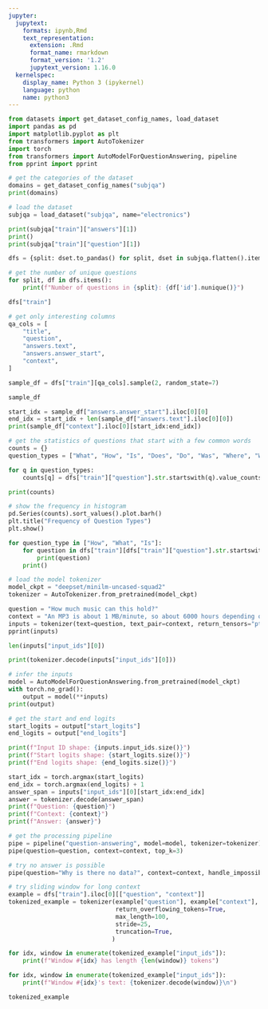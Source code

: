 ```yaml
---
jupyter:
  jupytext:
    formats: ipynb,Rmd
    text_representation:
      extension: .Rmd
      format_name: rmarkdown
      format_version: '1.2'
      jupytext_version: 1.16.0
  kernelspec:
    display_name: Python 3 (ipykernel)
    language: python
    name: python3
---
```


```python
from datasets import get_dataset_config_names, load_dataset
import pandas as pd
import matplotlib.pyplot as plt
from transformers import AutoTokenizer
import torch
from transformers import AutoModelForQuestionAnswering, pipeline
from pprint import pprint
```

```python
# get the categories of the dataset
domains = get_dataset_config_names("subjqa")
print(domains)
```

```python
# load the dataset
subjqa = load_dataset("subjqa", name="electronics")
```

```python
print(subjqa["train"]["answers"][1])
print()
print(subjqa["train"]["question"][1])
```

```python
dfs = {split: dset.to_pandas() for split, dset in subjqa.flatten().items()}
```

```python
# get the number of unique questions
for split, df in dfs.items():
    print(f"Number of questions in {split}: {df['id'].nunique()}")
```

```python
dfs["train"]
```

```python
# get only interesting columns
qa_cols = [
    "title",
    "question",
    "answers.text",
    "answers.answer_start",
    "context",
]

sample_df = dfs["train"][qa_cols].sample(2, random_state=7)
```

```python
sample_df
```

```python
start_idx = sample_df["answers.answer_start"].iloc[0][0]
end_idx = start_idx + len(sample_df["answers.text"].iloc[0][0])
print(sample_df["context"].iloc[0][start_idx:end_idx])
```

```python
# get the statistics of questions that start with a few common words
counts = {}
question_types = ["What", "How", "Is", "Does", "Do", "Was", "Where", "Why"]

for q in question_types:
    counts[q] = dfs["train"]["question"].str.startswith(q).value_counts()[True]

print(counts)
```

```python
# show the frequency in histogram
pd.Series(counts).sort_values().plot.barh()
plt.title("Frequency of Question Types")
plt.show()
```

```python
for question_type in ["How", "What", "Is"]:
    for question in dfs["train"][dfs["train"]["question"].str.startswith(question_type)].sample(n=3, random_state=42)["question"]:
        print(question)
    print()
```

```python
# load the model tokenizer
model_ckpt = "deepset/minilm-uncased-squad2"
tokenizer = AutoTokenizer.from_pretrained(model_ckpt)
```

```python
question = "How much music can this hold?"
context = "An MP3 is about 1 MB/minute, so about 6000 hours depending on file size."
inputs = tokenizer(text=question, text_pair=context, return_tensors="pt")
pprint(inputs)
```

```python
len(inputs["input_ids"][0])
```

```python
print(tokenizer.decode(inputs["input_ids"][0]))
```

```python
# infer the inputs
model = AutoModelForQuestionAnswering.from_pretrained(model_ckpt)
with torch.no_grad():
    output = model(**inputs)
print(output)
```

```python
# get the start and end logits
start_logits = output["start_logits"]
end_logits = output["end_logits"]
```

```python
print(f"Input ID shape: {inputs.input_ids.size()}")
print(f"Start logits shape: {start_logits.size()}")
print(f"End logits shape: {end_logits.size()}")
```

```python
start_idx = torch.argmax(start_logits)
end_idx = torch.argmax(end_logits) + 1
answer_span = inputs["input_ids"][0][start_idx:end_idx]
answer = tokenizer.decode(answer_span)
print(f"Question: {question}")
print(f"Context: {context}")
print(f"Answer: {answer}")
```

```python
# get the processing pipeline
pipe = pipeline("question-answering", model=model, tokenizer=tokenizer)
pipe(question=question, context=context, top_k=3)
```

```python
# try no answer is possible
pipe(question="Why is there no data?", context=context, handle_impossible_answer=True)
```

```python
# try sliding window for long context
example = dfs["train"].iloc[0][["question", "context"]]
tokenized_example = tokenizer(example["question"], example["context"],
                              return_overflowing_tokens=True, 
                              max_length=100,
                              stride=25,
                              truncation=True,
                             )
```

```python
for idx, window in enumerate(tokenized_example["input_ids"]):
    print(f"Window #{idx} has length {len(window)} tokens")
```

```python
for idx, window in enumerate(tokenized_example["input_ids"]):
    print(f"Window #{idx}'s text: {tokenizer.decode(window)}\n")
```

```python
tokenized_example
```

```python

```
